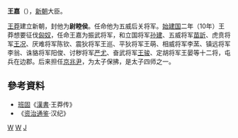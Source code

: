 {{otheruses|王嘉}}
'''王嘉'''（{{bd|？||？|}}），[[新朝|新朝]]大臣。

[[王莽|王莽]]建立新朝，封他为'''尉睦侯'''。任命他为五威后关将军。[[始建国|始建国]]二年（10年）王莽想要征伐[[匈奴|匈奴]]，任命王嘉为振武将军，和立国将军[[孙建|孙建]]、五威将军[[苗訢|苗訢]]、虎贲将军[[王况|王况]]、厌难将军陈钦、震狄将军王巡、平狄将军王萌、相威将军李蓔、镇远将军李翁、诛貉将军阳俊、讨秽将军[[严尤|严尤]]、奋武将军[[王骏_(明义侯)|王骏]]、定胡将军王晏等十二将，屯兵在边郡。后来担任[[京兆尹|京兆尹]]，为太子保拂，是太子四师之一。

== 參考資料 ==
* [[班固|班固]]《[[漢書|漢書]]·王莽传》
* 《[[资治通鉴|资治通鉴]]·汉纪》

[[Category:新朝官员|W]]
[[Category:京兆尹|W]]
[[Category:王姓|J]]